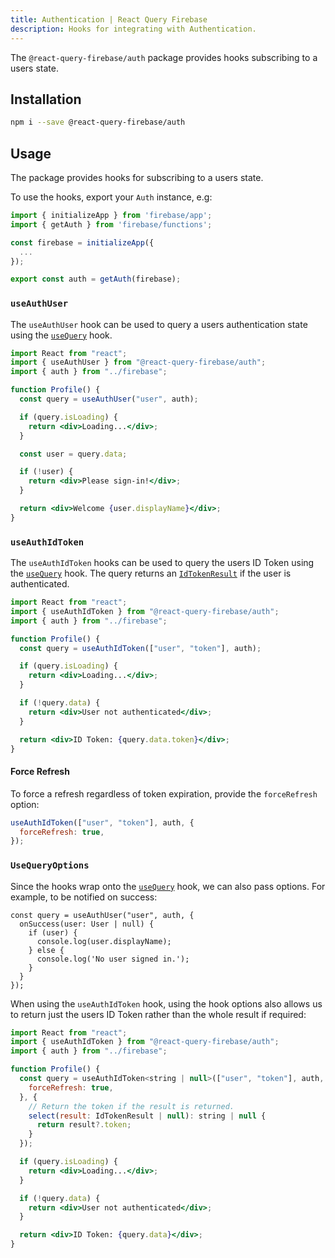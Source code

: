 ```yaml
---
title: Authentication | React Query Firebase
description: Hooks for integrating with Authentication.
---
```


The `@react-query-firebase/auth` package provides hooks subscribing to a users state.

## Installation

```bash
npm i --save @react-query-firebase/auth
```

## Usage

The package provides hooks for subscribing to a users state.

To use the hooks, export your `Auth` instance, e.g:

```js
import { initializeApp } from 'firebase/app';
import { getAuth } from 'firebase/functions';

const firebase = initializeApp({
  ...
});

export const auth = getAuth(firebase);
```

### `useAuthUser`

The `useAuthUser` hook can be used to query a users authentication state using the [`useQuery`](https://react-query.tanstack.com/reference/useQuery) hook.

```jsx
import React from "react";
import { useAuthUser } from "@react-query-firebase/auth";
import { auth } from "../firebase";

function Profile() {
  const query = useAuthUser("user", auth);

  if (query.isLoading) {
    return <div>Loading...</div>;
  }

  const user = query.data;

  if (!user) {
    return <div>Please sign-in!</div>;
  }

  return <div>Welcome {user.displayName}</div>;
}
```

### `useAuthIdToken`

The `useAuthIdToken` hooks can be used to query the users ID Token using the [`useQuery`](https://react-query.tanstack.com/reference/useQuery) hook.
The query returns an [`IdTokenResult`](https://firebase.google.com/docs/reference/js/auth.idtokenresult) if the user is authenticated.

```jsx
import React from "react";
import { useAuthIdToken } from "@react-query-firebase/auth";
import { auth } from "../firebase";

function Profile() {
  const query = useAuthIdToken(["user", "token"], auth);

  if (query.isLoading) {
    return <div>Loading...</div>;
  }

  if (!query.data) {
    return <div>User not authenticated</div>;
  }

  return <div>ID Token: {query.data.token}</div>;
}
```


#### Force Refresh

To force a refresh regardless of token expiration, provide the `forceRefresh` option:

```js
useAuthIdToken(["user", "token"], auth, {
  forceRefresh: true,
});
```


### `UseQueryOptions`

Since the hooks wrap onto the [`useQuery`](https://react-query.tanstack.com/reference/useQuery) hook, we can also pass options. 
For example, to be notified on success:

```tsx
const query = useAuthUser("user", auth, {
  onSuccess(user: User | null) {
    if (user) {
      console.log(user.displayName);
    } else {
      console.log('No user signed in.');
    }
  }
});
```

When using the `useAuthIdToken` hook, using the hook options also allows us to return just the 
users ID Token rather than the whole result if required:

```jsx
import React from "react";
import { useAuthIdToken } from "@react-query-firebase/auth";
import { auth } from "../firebase";

function Profile() {
  const query = useAuthIdToken<string | null>(["user", "token"], auth, {
    forceRefresh: true,
  }, {
    // Return the token if the result is returned.
    select(result: IdTokenResult | null): string | null {
      return result?.token;
    }
  });

  if (query.isLoading) {
    return <div>Loading...</div>;
  }

  if (!query.data) {
    return <div>User not authenticated</div>;
  }

  return <div>ID Token: {query.data}</div>;
}
```
